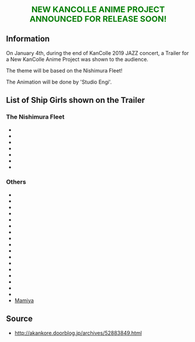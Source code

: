<div style="font-size:22px; color:green; text-align:center; font-weight:bold; margin:25px 0px 10px 0px;">NEW KANCOLLE ANIME PROJECT ANNOUNCED FOR RELEASE SOON!</div>

{{FrontpageBanner|New Anime Project Announcement|thread=700586}}

==Information==
On January 4th, during the end of KanColle 2019 JAZZ concert, a Trailer for a New KanColle Anime Project was shown to the audience.

The theme will be based on the Nishimura Fleet!

The Animation will be done by 'Studio Engi'.

==List of Ship Girls shown on the Trailer==
===The Nishimura Fleet===
*{{ShipLink|Shigure/Kai Ni|text=Shigure}}
*{{ShipLink|Fusou/Kai Ni|text=Fusou}}
*{{ShipLink|Yamashiro/Kai Ni|text=Yamashiro}}
*{{ShipLink|Mogami}}
*{{ShipLink|Michishio/Kai Ni|text=Michishio}}
*{{ShipLink|Yamagumo}}
*{{ShipLink|Asagumo}}
===Others===
*{{ShipLink|Yahagi}}
*{{ShipLink|Kashima}}
*{{ShipLink|Ooi/Kai Ni|text=Ooi}}
*{{ShipLink|Isokaze}}
*{{ShipLink|Hamakaze}}
*{{ShipLink|Suzutsuki}}
*{{ShipLink|Asashimo}}
*{{ShipLink|Kiyoshimo}}
*{{ShipLink|Yukikaze}}
*{{ShipLink|Kasumi/Kai Ni|text=Kasumi}}
*{{ShipLink|Shikinami}}
*{{ShipLink|Taiyou/Kai Ni|text=Taiyou}}
*{{ShipLink|Ise/Kai Ni|text=Ise}}
*{{ShipLink|Hyuuga/Kai|text=Hyuuga}}
*{{ShipLink|Haruna/Kai Ni|text=Haruna}}
*{{ShipLink|Hiburi}}
*{{ShipLink|Daitou}}
*[[NPC|Mamiya]]

==Source==
*http://akankore.doorblog.jp/archives/52883849.html<ac_metadata title="New KanColle Anime Project Announced for Release!"> </ac_metadata>